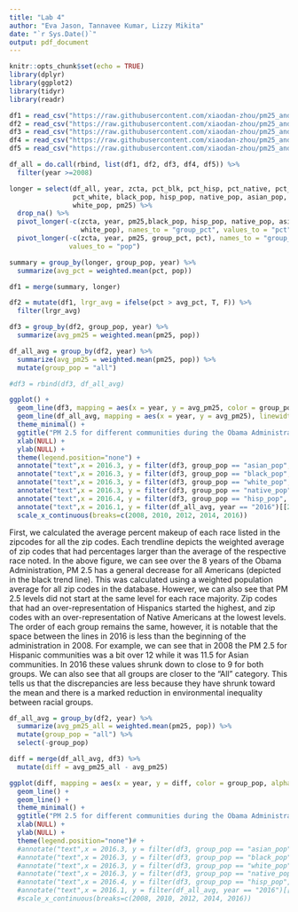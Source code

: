 ```yaml
---
title: "Lab 4"
author: "Eva Jason, Tannavee Kumar, Lizzy Mikita"
date: "`r Sys.Date()`"
output: pdf_document
---
```


```r
knitr::opts_chunk$set(echo = TRUE)
library(dplyr)
library(ggplot2)
library(tidyr)
library(readr)
```


```r
df1 = read_csv("https://raw.githubusercontent.com/xiaodan-zhou/pm25_and_disparity/refs/heads/main/data/data_part1.csv")
df2 = read_csv("https://raw.githubusercontent.com/xiaodan-zhou/pm25_and_disparity/refs/heads/main/data/data_part2.csv")
df3 = read_csv("https://raw.githubusercontent.com/xiaodan-zhou/pm25_and_disparity/refs/heads/main/data/data_part3.csv")
df4 = read_csv("https://raw.githubusercontent.com/xiaodan-zhou/pm25_and_disparity/refs/heads/main/data/data_part4.csv")
df5 = read_csv("https://raw.githubusercontent.com/xiaodan-zhou/pm25_and_disparity/refs/heads/main/data/data_part5.csv")

df_all = do.call(rbind, list(df1, df2, df3, df4, df5)) %>%
  filter(year >=2008)
```

```r
longer = select(df_all, year, zcta, pct_blk, pct_hisp, pct_native, pct_asian, 
                pct_white, black_pop, hisp_pop, native_pop, asian_pop, 
                white_pop, pm25) %>%
  drop_na() %>%
  pivot_longer(-c(zcta, year, pm25,black_pop, hisp_pop, native_pop, asian_pop, 
                  white_pop), names_to = "group_pct", values_to = "pct") %>%
  pivot_longer(-c(zcta, year, pm25, group_pct, pct), names_to = "group_pop", 
               values_to = "pop") 
```

```r
summary = group_by(longer, group_pop, year) %>%
  summarize(avg_pct = weighted.mean(pct, pop))
```

```r
df1 = merge(summary, longer)

df2 = mutate(df1, lrgr_avg = ifelse(pct > avg_pct, T, F)) %>%
  filter(lrgr_avg)

df3 = group_by(df2, group_pop, year) %>%
  summarize(avg_pm25 = weighted.mean(pm25, pop))

df_all_avg = group_by(df2, year) %>%
  summarize(avg_pm25 = weighted.mean(pm25, pop)) %>%
  mutate(group_pop = "all")

#df3 = rbind(df3, df_all_avg)
```

```r
ggplot() +
  geom_line(df3, mapping = aes(x = year, y = avg_pm25, color = group_pop, alpha = 0.05), linewidth=1) +
  geom_line(df_all_avg, mapping = aes(x = year, y = avg_pm25), linewidth=1.1,alpha = 0.6) +
  theme_minimal() +
  ggtitle("PM 2.5 for different communities during the Obama Administration") +
  xlab(NULL) +
  ylab(NULL) + 
  theme(legend.position="none") +
  annotate("text",x = 2016.3, y = filter(df3, group_pop == "asian_pop", year == "2016")[[3]]-.2, label="Asian") +
  annotate("text",x = 2016.3, y = filter(df3, group_pop == "black_pop", year == "2016")[[3]], label="Black") +
  annotate("text",x = 2016.3, y = filter(df3, group_pop == "white_pop", year == "2016")[[3]], label="White") +
  annotate("text",x = 2016.3, y = filter(df3, group_pop == "native_pop", year == "2016")[[3]], label="Native") +
  annotate("text",x = 2016.4, y = filter(df3, group_pop == "hisp_pop", year == "2016")[[3]]+0.25, label="Hispanic") +
  annotate("text",x = 2016.1, y = filter(df_all_avg, year == "2016")[[2]], label="All") +
  scale_x_continuous(breaks=c(2008, 2010, 2012, 2014, 2016))
```

First, we calculated the average percent makeup of each race listed in the zipcodes for all the zip codes. Each trendline depicts the weighted average of zip codes that had percentages larger than the average of the respective race noted. In the above figure, we can see over the 8 years of the Obama Administration, PM 2.5 has a general decrease for all Americans (depicted in the black trend line). This was calculated using a weighted population average for all zip codes in the database. However, we can also see that PM 2.5 levels did not start at the same level for each race majority. Zip codes that had an over-representation of Hispanics started the highest, and zip codes with an over-representation of Native Americans at the lowest levels. The order of each group remains the same, however, it is notable that the space between the lines in 2016 is less than the beginning of the administration in 2008.  For example, we can see that in 2008 the PM 2.5 for Hispanic communities was a bit over 12 while it was 11.5 for Asian communities.  In 2016 these values shrunk down to close to 9 for both groups. We can also see that all groups are closer to the “All” category. This tells us that the discrepancies are less because they have shrunk toward the mean and there is a marked reduction in environmental inequality between racial groups. 

```r
df_all_avg = group_by(df2, year) %>%
  summarize(avg_pm25_all = weighted.mean(pm25, pop)) %>%
  mutate(group_pop = "all") %>%
  select(-group_pop)

diff = merge(df_all_avg, df3) %>%
  mutate(diff = avg_pm25_all - avg_pm25)
```

```r
ggplot(diff, mapping = aes(x = year, y = diff, color = group_pop, alpha = 0.1), linewidth=1) +
  geom_line() +
  geom_line() +
  theme_minimal() +
  ggtitle("PM 2.5 for different communities during the Obama Administration") +
  xlab(NULL) +
  ylab(NULL) + 
  theme(legend.position="none")# +
  #annotate("text",x = 2016.3, y = filter(df3, group_pop == "asian_pop", year == "2016")[[3]]-.2, label="Asian") +
  #annotate("text",x = 2016.3, y = filter(df3, group_pop == "black_pop", year == "2016")[[3]], label="Black") +
  #annotate("text",x = 2016.3, y = filter(df3, group_pop == "white_pop", year == "2016")[[3]], label="White") +
  #annotate("text",x = 2016.3, y = filter(df3, group_pop == "native_pop", year == "2016")[[3]], label="Native") +
  #annotate("text",x = 2016.4, y = filter(df3, group_pop == "hisp_pop", year == "2016")[[3]]+0.25, label="Hispanic") +
  #annotate("text",x = 2016.1, y = filter(df_all_avg, year == "2016")[[2]], label="All") +
  #scale_x_continuous(breaks=c(2008, 2010, 2012, 2014, 2016))
```




